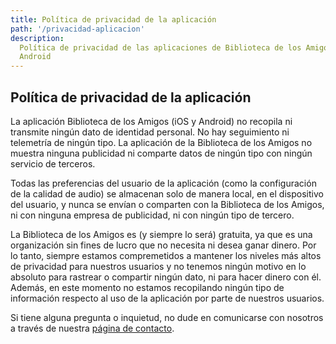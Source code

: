 ```yaml
---
title: Política de privacidad de la aplicación
path: '/privacidad-aplicacion'
description:
  Política de privacidad de las aplicaciones de Biblioteca de los Amigos para iOS y
  Android
---
```


## Política de privacidad de la aplicación

La aplicación Biblioteca de los Amigos (iOS y Android) no recopila ni transmite ningún
dato de identidad personal. No hay seguimiento ni telemetría de ningún tipo. La aplicación
de la Biblioteca de los Amigos no muestra ninguna publicidad ni comparte datos de ningún
tipo con ningún servicio de terceros.

Todas las preferencias del usuario de la aplicación (como la configuración de la calidad
de audio) se almacenan solo de manera local, en el dispositivo del usuario, y nunca se
envían o comparten con la Biblioteca de los Amigos, ni con ninguna empresa de publicidad,
ni con ningún tipo de tercero.

La Biblioteca de los Amigos es (y siempre lo será) gratuita, ya que es una organización
sin fines de lucro que no necesita ni desea ganar dinero. Por lo tanto, siempre estamos
compremetidos a mantener los niveles más altos de privacidad para nuestros usuarios y no
tenemos ningún motivo en lo absoluto para rastrear o compartir ningún dato, ni para hacer
dinero con él. Además, en este momento no estamos recopilando ningún tipo de información
respecto al uso de la aplicación por parte de nuestros usuarios.

Si tiene alguna pregunta o inquietud, no dude en comunicarse con nosotros a través de
nuestra [página de contacto](./contactanos).
